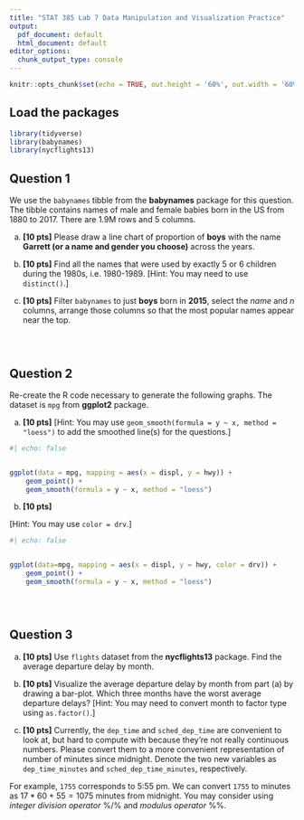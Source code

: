 ```yaml
---
title: "STAT 385 Lab 7 Data Manipulation and Visualization Practice"
output:
  pdf_document: default
  html_document: default
editor_options:
  chunk_output_type: console
---
```


```r
knitr::opts_chunk$set(echo = TRUE, out.height = '60%', out.width = '60%', warning = FALSE, message = FALSE)

```


## Load the packages

```r
library(tidyverse)
library(babynames)
library(nycflights13)
```

## Question 1

We use the `babynames` tibble from the **babynames** package for this question. The tibble contains names of male and female babies born in the US from 1880 to 2017. There are 1.9M rows and 5 columns. 

(a) **[10 pts]** Please draw a line chart of proportion of **boys** with the name **Garrett (or a name and gender you choose)**  across the years. 


(b) **[10 pts]** Find all the names that were used by exactly $5$ or $6$ children during the 1980s, i.e. 1980-1989. [Hint: You may need to use `distinct()`.]



(c) **[10 pts]** Filter `babynames` to just **boys** born in **2015**, select the *name* and *n* columns, arrange those columns so that the most popular names appear near the top. 

::: {style="height:30px;"}
:::


## Question 2

Re-create the R code necessary to generate the following graphs. The dataset is `mpg` from **ggplot2** package. 

(a) **[10 pts]** [Hint: You may use `geom_smooth(formula = y ~ x, method = "loess")` to add the smoothed line(s) for the questions.]

```r
#| echo: false


ggplot(data = mpg, mapping = aes(x = displ, y = hwy)) +
    geom_point() +
    geom_smooth(formula = y ~ x, method = "loess")
```

(b) **[10 pts]**

[Hint: You may use `color = drv`.]


```r
#| echo: false


ggplot(data=mpg, mapping = aes(x = displ, y = hwy, color = drv)) +
    geom_point() +
    geom_smooth(formula = y ~ x, method = "loess")

```


<!-- (c) -->


<!-- ```{r} -->
<!-- #| echo: false -->
<!-- library(tidyverse) -->

<!-- ggplot(data=mpg) + -->
<!--     geom_point(mapping = aes(x=displ, y=hwy, color=drv)) + -->
<!--     geom_smooth(mapping = aes(x=displ, y=hwy, color=drv, linetype=drv), formula = y ~ x, method = "loess") -->
<!-- ``` -->

::: {style="height:30px;"}
:::


## Question 3

(a) **[10 pts]** Use `flights` dataset from the **nycflights13** package. Find the average departure delay by month.




(b) **[10 pts]** Visualize the average departure delay by month from part (a) by drawing a bar-plot. Which three months have the worst average departure delays? [Hint: You may need to convert month to factor type using `as.factor()`.]


(c) **[10 pts]** Currently, the `dep_time` and `sched_dep_time` are convenient to look at, but hard to compute with because they’re not really continuous numbers. Please convert them to a more convenient representation of number of minutes since midnight. Denote the two new variables as `dep_time_minutes` and `sched_dep_time_minutes`, respectively.

For example, `1755` corresponds to 5:55 pm. We can convert `1755` to minutes as $17*60 + 55 = 1075$ minutes from midnight. You may consider using *integer division operator* $\%/\%$ and *modulus operator* $\%\%$. 









